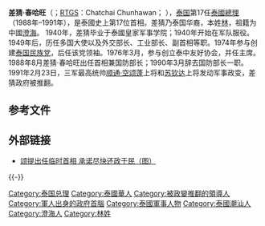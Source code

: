 {{Infobox President
| name          =差猜·春哈旺
| original_name =ชาติชาย ชุณหะวัณ
| image         = File:Chatichai Choonhavan 1976.jpg
| caption       =1976年
| country       ={{THA}}
| order         = 第17任
| office    = 泰國總理
| term_start    =1988年8月4日
| term_end      =1991年2月23日
| monarch =[[拉瑪九世|拉瑪九世]]
| predecessor   =[[炳·廷素拉暖|炳·廷素拉暖]]
| successor     =[[順通·空頌蓬|順通·空頌蓬]]
| vice_occupation=
| vice_president=
| birth_date    =1920年4月5日
| birth_place   ={{flagicon|THA}} [[泰國|暹羅]][[曼谷|曼谷]][[邦巴沙都拍縣|邦巴沙都拍縣]]
| death_date    ={{death date and age|1998|5|6|1920|4|5}}       
| death_place   ={{UK}}[[倫敦|倫敦]]
| religion      =
| profession    =
| spouse        = 
| party         =[[泰国民族党|泰国民族党]]
}} 

'''差猜·春哈旺'''（{{lang-th|ชาติชาย ชุณหะวัณ}}；[[RTGS|RTGS]]：Chatchai Chunhawan； {{bd|1920年|4月5日|1998年|5月6日|catIdx=Choonhavan}}），[[泰国|泰国]]第17任[[泰國總理|泰國總理]]（1988年–1991年），是泰國史上第17位首相。差猜乃泰国华裔，本姓[[林姓|林]]，祖籍为中國[[澄海|澄海]]。
1940年，差猜毕业于泰國皇家军事学院；1940年开始在军队服役。1949年后，历任多国大使以及外交部长、工业部长、副首相等职。1974年参与创建[[泰国民族党|泰国民族党]]，后任该党领袖。1976年3月，参与创立泰中友好协会，并任主席。1988年8月差猜·春哈旺出任首相兼国防部长；1990年3月辞去国防部长一职。1991年2月23日，三军最高统帅[[顺通·空颂蓬|顺通·空颂蓬]]上将和[[苏钦达|苏钦达]]上将发动军事政变，差猜政府被推翻。

==参考文件==
<references/><!--
[[Chatichai_Choonhavan|Chatichai Choonhavan]]
//-->

== 外部链接 ==
* [http://www.sxrb.com/mag4/20060921/ca498799.htm 颂提出任临时首相 承诺尽快还政于民（图）]{{dead link|date=2017年12月 |bot=InternetArchiveBot |fix-attempted=yes }}

{{-}}
{{泰国总理}}

{{Authority control}}

{{DEFAULTSORT:Choonhavan, Chatichai}}
[[Category:泰国总理|Category:泰国总理]]
[[Category:泰國華人|Category:泰國華人]]
[[Category:被政變推翻的領導人|Category:被政變推翻的領導人]]
[[Category:軍人出身的政府首腦|Category:軍人出身的政府首腦]]
[[Category:泰國軍事人物|Category:泰國軍事人物]]
[[Category:泰國潮汕人|Category:泰國潮汕人]]
[[Category:澄海人|Category:澄海人]]
[[Category:林姓|Category:林姓]]